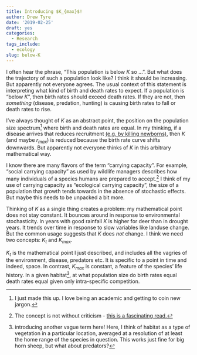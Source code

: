 ```yaml
---
title: Introducing $K_{max}$!
author: Drew Tyre
date: '2019-02-25'
draft: yes
categories:
  - Research
tags_include:
  - ecology
slug: below-K
---
```


I often hear the phrase, "This population is below $K$ so ...". But what does the
trajectory of such a population look like? I think it should be increasing. But apparently 
not everyone agrees. The usual context of this statement is interpreting what 
kind of birth and death rates to expect. If a population is "below $K$", then birth
rates should exceed death rates. If they are not, then *something* (disease, 
predation, hunting) is causing birth rates to fall or death rates to rise. 

I've always thought of $K$ as an abstract point, the position on the population
size spectrum[^spectrum] where birth and death rates are equal. In my thinking,
if a disease arrives that reduces recruitment [(e.g. by killing newborns)](https://www.omaha.com/outdoors/pneumonia-wreaking-havoc-among-bighorn-sheep-in-nebraska-s-pine/article_ce95d13b-1d0c-5b47-ba02-316daa969d56.html), then
$K$ (and maybe $r_{max}$) is reduced because the birth rate curve shifts downwards.
But apparently not everyone thinks of $K$ in this arbitrary mathematical way.

I know there are many flavors of the term "carrying capacity". For example, "social 
carrying capacity" as used by wildlife managers describes how many individuals of 
a species humans are prepared to accept.[^social] I think of my use of carrying 
capacity as "ecological carrying capacity", the size of a population that growth
tends towards in the absence of stochastic effects. But maybe this needs to be 
unpacked a bit more. 

Thinking of $K$ as a single thing creates a problem: my mathematical point
does not stay constant. It bounces around in response to environmental stochasticity.
In years with good rainfall $K$ is higher for deer than in drought years. 
It trends over time in response to slow variables like landuse change. But the 
common usage suggests that $K$ does *not* change. I think we need two concepts: 
$K_t$ and $K_{max}$. 

$K_t$ is the mathematical point I just described, and includes all the vagries of
the environment, disease, predators etc. It is specific to a point in time and 
indeed, space. In contrast, $K_{max}$ is constant, a feature of the species' life
history. In a given habitat[^habitat], at what population size do birth rates equal
death rates equal given only intra-specific competition.


[^spectrum]: I just made this up. I love being an academic and getting to coin new jargon.

[^social]: The concept is not without criticism - [this is a fascinating read.](https://www.counterpunch.org/2016/01/08/the-politspeak-of-social-carrying-capacity/)

[^habitat]: introducing another vague term here! Here, I think of habitat as a type of vegetation in a particular location, averaged at a resolution of at least the home range of the species in question. This works just fine for big horn sheep, but what about predators?